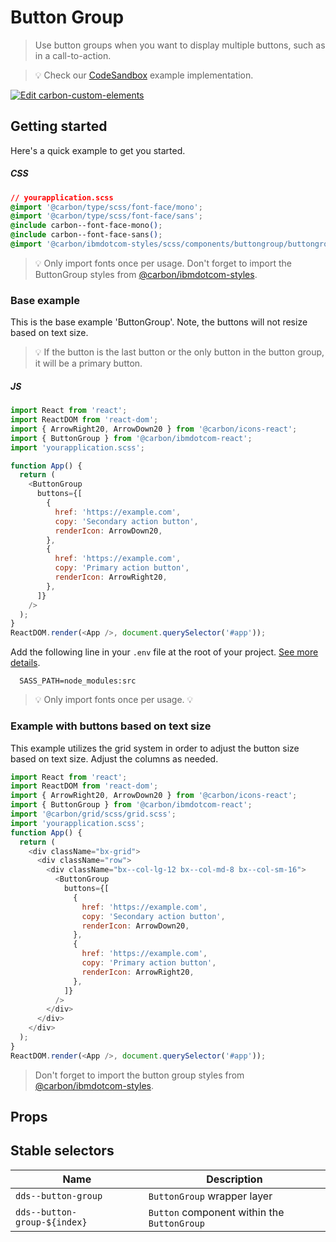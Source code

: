 
# Button Group

> Use button groups when you want to display multiple buttons, such as in a
> call-to-action.

> 💡 Check our
> [CodeSandbox](https://githubbox.com/carbon-design-system/ibm-dotcom-library/tree/master/packages/react/examples/codesandbox/components/ButtonGroup)
> example implementation.

[![Edit carbon-custom-elements](https://codesandbox.io/static/img/play-codesandbox.svg)](https://githubbox.com/carbon-design-system/ibm-dotcom-library/tree/master/packages/react/examples/codesandbox/components/ButtonGroup)

## Getting started

Here's a quick example to get you started.

##### CSS

```css
// yourapplication.scss
@import '@carbon/type/scss/font-face/mono';
@import '@carbon/type/scss/font-face/sans';
@include carbon--font-face-mono();
@include carbon--font-face-sans();
@import '@carbon/ibmdotcom-styles/scss/components/buttongroup/buttongroup';
```

> 💡 Only import fonts once per usage. Don't forget to import the ButtonGroup
> styles from
> [@carbon/ibmdotcom-styles](https://github.com/carbon-design-system/ibm-dotcom-library/blob/master/packages/styles).

### Base example

This is the base example 'ButtonGroup'. Note, the buttons will not resize based
on text size.

> 💡 If the button is the last button or the only button in the button group, it
> will be a primary button.

##### JS

```javascript
import React from 'react';
import ReactDOM from 'react-dom';
import { ArrowRight20, ArrowDown20 } from '@carbon/icons-react';
import { ButtonGroup } from '@carbon/ibmdotcom-react';
import 'yourapplication.scss';

function App() {
  return (
    <ButtonGroup
      buttons={[
        {
          href: 'https://example.com',
          copy: 'Secondary action button',
          renderIcon: ArrowDown20,
        },
        {
          href: 'https://example.com',
          copy: 'Primary action button',
          renderIcon: ArrowRight20,
        },
      ]}
    />
  );
}
ReactDOM.render(<App />, document.querySelector('#app'));
```

Add the following line in your `.env` file at the root of your project.
[See more details](https://github.com/carbon-design-system/ibm-dotcom-library/tree/master/packages/styles#usage).

```
  SASS_PATH=node_modules:src
```

> 💡 Only import fonts once per usage. 💡

### Example with buttons based on text size

This example utilizes the grid system in order to adjust the button size based
on text size. Adjust the columns as needed.

```javascript
import React from 'react';
import ReactDOM from 'react-dom';
import { ArrowRight20, ArrowDown20 } from '@carbon/icons-react';
import { ButtonGroup } from '@carbon/ibmdotcom-react';
import '@carbon/grid/scss/grid.scss';
import 'yourapplication.scss';
function App() {
  return (
    <div className="bx-grid">
      <div className="row">
        <div className="bx--col-lg-12 bx--col-md-8 bx--col-sm-16">
          <ButtonGroup
            buttons={[
              {
                href: 'https://example.com',
                copy: 'Secondary action button',
                renderIcon: ArrowDown20,
              },
              {
                href: 'https://example.com',
                copy: 'Primary action button',
                renderIcon: ArrowRight20,
              },
            ]}
          />
        </div>
      </div>
    </div>
  );
}
ReactDOM.render(<App />, document.querySelector('#app'));
```

> Don't forget to import the button group styles from
> [@carbon/ibmdotcom-styles](https://github.com/carbon-design-system/ibm-dotcom-library/blob/master/packages/styles).

## Props

<Props of={ButtonGroup} />

## Stable selectors

| Name                         | Description                                 |
| ---------------------------- | ------------------------------------------- |
| `dds--button-group`          | `ButtonGroup` wrapper layer                 |
| `dds--button-group-${index}` | `Button` component within the `ButtonGroup` |

<Description markdown={contributing} />
